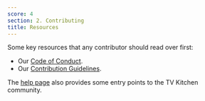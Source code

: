 ```yaml
---
score: 4
section: 2. Contributing
title: Resources
---
```


Some key resources that any contributor should read over first:

* Our [Code of Conduct](https://github.com/tvkitchen/.github/blob/master/CODE_OF_CONDUCT.md).
* Our [Contribution Guidelines](https://github.com/tvkitchen/.github/blob/master/CONTRIBUTING.md).

The [help page](/help) also provides some entry points to the TV Kitchen community.
